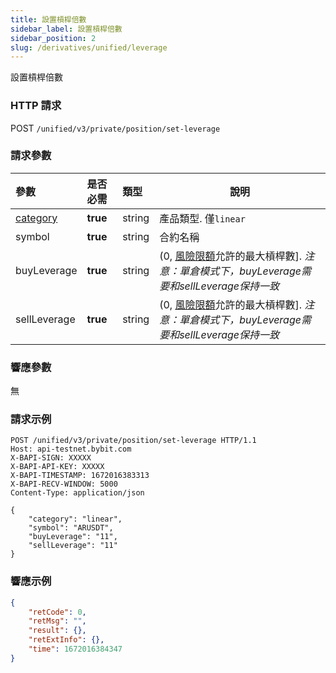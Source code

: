 ```yaml
---
title: 設置槓桿倍數
sidebar_label: 設置槓桿倍數
sidebar_position: 2
slug: /derivatives/unified/leverage
---
```


設置槓桿倍數

### HTTP 請求
POST `/unified/v3/private/position/set-leverage`

### 請求參數
| 參數 | 是否必需 | 類型 | 說明|
|:----- |:-------|:-----|------ |
|[category](../enum#category) |**true** |string |產品類型. 僅`linear` |
|symbol |**true** |string |合約名稱|
|buyLeverage |**true** |string |(0, [風險限額](../public/risk-limit)允許的最大槓桿數]. _注意：單倉模式下，buyLeverage需要和sellLeverage保持一致_ |
|sellLeverage |**true** |string |(0, [風險限額](../public/risk-limit)允許的最大槓桿數]. _注意：單倉模式下，buyLeverage需要和sellLeverage保持一致_|

### 響應參數
無

### 請求示例

```http
POST /unified/v3/private/position/set-leverage HTTP/1.1
Host: api-testnet.bybit.com
X-BAPI-SIGN: XXXXX
X-BAPI-API-KEY: XXXXX
X-BAPI-TIMESTAMP: 1672016383313
X-BAPI-RECV-WINDOW: 5000
Content-Type: application/json

{
    "category": "linear",
    "symbol": "ARUSDT",
    "buyLeverage": "11",
    "sellLeverage": "11"
}
```

### 響應示例

```json
{
    "retCode": 0,
    "retMsg": "",
    "result": {},
    "retExtInfo": {},
    "time": 1672016384347
}
```